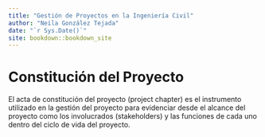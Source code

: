 ```yaml
--- 
title: "Gestión de Proyectos en la Ingeniería Civil"
author: "Neila González Tejada"
date: "`r Sys.Date()`"
site: bookdown::bookdown_site
---
```


# Constitución del Proyecto

El acta de constitución del proyecto (project chapter) es el instrumento utilizado en la gestión del proyecto para evidenciar desde el alcance del proyecto como los involucrados (stakeholders) y las funciones de cada uno dentro del ciclo de vida del proyecto.
